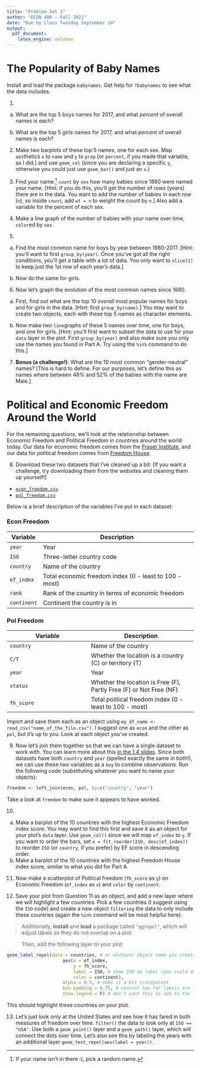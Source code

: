 ```yaml
---
title: "Problem Set 1"
author: "ECON 480 — Fall 2021"
date: "Due by Class Tuesday September 14"
output:
  pdf_document:
    latex_engine: xelatex
---
```


# The Popularity of Baby Names

Install and load the package `babynames`. Get help for `?babynames` to see what the data includes.

1. 
a. What are the top 5 boys names for 2017, and what *percent* of overall names is each?

\vspace{3in}

b. What are the top 5 *girls* names for 2017, and what *percent* of overall names is each?

\vspace{3in}

2. Make two barplots of these top 5 names, one for each sex. Map `aes`thetics `x` to `name` and `y` to `prop` [or `percent`, if you made that variable, as I did.] and use `geom_col` (since you are declaring a specific `y`, otherwise you could just use `geom_bar()` and just an `x`.)

\clearpage

3. Find your name.^[If your name isn't in there :(, pick a random name.] `count` by `sex` how many babies since 1880 were named your name. [Hint: if you do this, you'll get the number of *rows* (years) there are in the data. You want to add the number of babies in each row (`n`), so inside `count`, add `wt = n` to weight the count by `n`.] Also add a variable for the percent of each sex.

\vspace{3in}

4. Make a line graph of the number of babies with your name over time, `color`ed by `sex`.

\clearpage

5.
a. Find the most common name for boys by year between 1980-2017. [Hint: you'll want to first `group_by(year)`. Once you've got all the right conditions, you'll get a table with a lot of data. You only want to `slice(1)` to keep just the 1st row of each year's data.]

\vspace{3in}

b. Now do the same for girls.

\clearpage

6. Now let's graph the evolution of the most common names since 1880.
a. First, find out what are the top 10 *overall* most popular names for boys and for girls in the data. [Hint: first `group_by(name)`.] You may want to create two objects, each with these top 5 names as character elements.

b. Now make two `line`graphs of these 5 names over time, one for boys, and one for girls. [Hint: you'll first want to subset the data to use for your `data` layer in the plot. First `group_by(year)` and also make sure you only use the names you found in Part A. Try using the `%in%` command to do this.]

\vspace{3in}

7. **Bonus (a challenge!)**: What are the 10 most common "gender-neutral" names? [This is hard to define. For our purposes, let's define this as names where between 48% and 52% of the babies with the name are Male.]

\clearpage

# Political and Economic Freedom Around the World

For the remaining questions, we'll look at the relationship between Economic Freedom and Political Freedom in countries around the world today. Our data for economic freedom comes from the [Fraser Institute](https://www.fraserinstitute.org/economic-freedom/dataset?geozone=world&year=2016&page=dataset), and our data for political freedom comes from [Freedom House](https://freedomhouse.org/content/freedom-world-data-and-resources). 

8. Download these two datasets that I've cleaned up a bit: [If you want a challenge, try downloading them from the websites and cleaning them up yourself!]

- [<i class="fas fa-table"></i> `econ_freedom.csv`](http://metricsf21.classes.ryansafner.com/data/econ_freedom.csv)
- [<i class="fas fa-table"></i> `pol_freedom.csv`](http://metricsf21.classes.ryansafner.com/data/pol_freedom.csv)

Below is a brief description of the variables I've put in each dataset:

### Econ Freedom

| Variable | Description |
|----------|-------------|
| `year` | Year |
| `ISO` | Three-letter country code |
| `country` | Name of the country |
| `ef_index` | Total economic freedom index (0 - least to 100 - most) |
| `rank` | Rank of the country in terms of economic freedom |
| `continent` | Continent the country is in |

### Pol Freedom

| Variable | Description |
|----------|-------------|
| `country` | Name of the country |
| `C/T` | Whether the location is a country (C) or territory (T) |
| `year` | Year |
| `status` | Whether the location is Free (F), Partly Free (F) or Not Free (NF) |
| `fh_score` | Total political freedom index (0 - least to 100 - most) |

Import and save them each as an object using `my_df_name <- read_csv("name_of_the_file.csv")`. I suggest one as `econ` and the other as `pol`, but it's up to you. Look at each object you've created.

\clearpage

9. Now let's join them together so that we can have a single dataset to work with. You can learn more about this [in the 1.4 slides](https://metricsf21.classes.ryansafner.com/slides/1.4-slides#143). Since both datasets have both `country` and `year` (spelled exactly the same in both!), we can use these two variables as a `key` to combine observations. Run the following code (substituting whatever you want to name your objects):

```r
freedom <- left_join(econ, pol, by=c("country", "year")
```

Take a look at `freedom` to make sure it appears to have worked.

10.
a. Make a barplot of the 10 countries with the highest Economic Freedom index score. You may want to find this first and save it as an object for your plot's `data` layer. Use `geom_col()` since we will map `ef_index` to `y`. If you want to order the bars, set `x = fct_reorder(ISO, desc(ef_index))` to reorder `ISO` (or `country`, if you prefer) by EF score in descending order.
b. Make a barplot of the 10 countries with the highest Freedom House index score, similar to what you did for Part A.

\vspace{3in}

11. Now make a scatterplot of Political freedom (`fh_score` as `y`) on Economic Freedom (`ef_index` as `x`) and `color` by `continent`.

\clearpage

12. Save your plot from Question 11 as an object, and add a new layer where we will highlight a few countries. Pick a few countries (I suggest using the `ISO` code) and create a new object `filtering` the data to only include these countries (again the `%in%` command will be most helpful here).

> Additionally, **install** and **load** a package called `"ggrepel"`, which will adjust labels so they do not overlap on a plot.

> Then, add the following layer to your plot:

```r
geom_label_repel(data = countries, # or whatever object name you created
                     aes(x = ef_index,
                         y = fh_score,
                         label = ISO, # show ISO as label (you could do country instead)
                         color = continent),
                     alpha = 0.5, # make it a bit transparent
                     box.padding = 0.75, # control how far labels are from points
                     show.legend = F) # don't want this to add to the legend
```

This should highlight these countries on your plot.

13. Let's just look only at the United States and see how it has fared in both measures of freedom over time. `filter()` the data to look only at `ISO == "USA"`. Use both a `geom_point()` layer and a `geom_path()` layer, which will connect the dots over time. Let's also see this by labeling the years with an additional layer `geom_text_repel(aes(label = year))`.